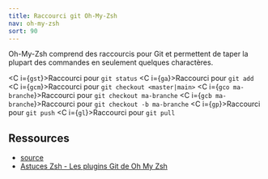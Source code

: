 ```yaml
---
title: Raccourci git Oh-My-Zsh
nav: oh-my-zsh
sort: 90
---
```


Oh-My-Zsh comprend des raccourcis pour Git et permettent de taper la plupart des commandes en seulement quelques charactères.

<C i={`gst`}>Raccourci pour `git status`</C>
<C i={`ga`}>Raccourci pour `git add`</C>
<C i={`gcm`}>Raccourci pour `git checkout <master|main>`</C>
<C i={`gco ma-branche`}>Raccourci pour `git checkout ma-branche`</C>
<C i={`gcb ma-branche`}>Raccourci pour `git checkout -b ma-branche`</C>
<C i={`gp`}>Raccourci pour `git push`</C>
<C i={`gl`}>Raccourci pour `git pull`</C>

## Ressources

- [source](https://kapeli.com/cheat_sheets/Oh-My-Zsh_Git.docset/Contents/Resources/Documents/index)
- [Astuces Zsh - Les plugins Git de Oh My Zsh](https://www.synbioz.com/blog/tech/astuces-zsh-plugins-git-oh-my-zsh)
